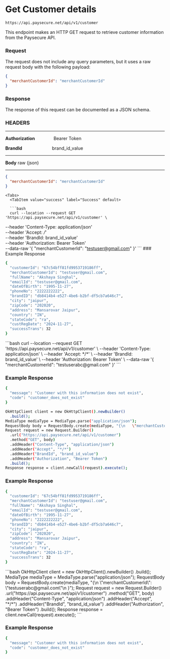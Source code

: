 
# Get Customer details

```
https://api.paysecure.net/api/v1/customer
```

This endpoint makes an HTTP GET request to retrieve customer information from the Paysecure API.

### Request

The request does not include any query parameters, but it uses a raw request body with the following payload:

```json
{
  "merchantCustomerId": "merchantCustomerId"
}
```

### Response

The response of this request can be documented as a JSON schema.


### HEADERS
___

__Authorization__  &nbsp;&nbsp;&nbsp;&nbsp;&nbsp;&nbsp;&nbsp;&nbsp;&nbsp;&nbsp;&nbsp;&nbsp;&nbsp;   Bearer Token

__BrandId__  &nbsp;&nbsp;&nbsp;&nbsp;&nbsp;&nbsp;&nbsp;&nbsp;&nbsp;&nbsp;&nbsp;&nbsp;&nbsp;&nbsp;&nbsp;&nbsp;&nbsp;&nbsp;&nbsp;&nbsp;&nbsp;&nbsp; brand_id_value 
___


**Body** raw (json)
___

```json
{
  "merchantCustomerId": "merchantCustomerId"
}
```

<Tabs>
  <TabItem value="curl" label="cURL" default>

    <Tabs>
      <TabItem value="success" label="Success" default>

      ```bash
      curl --location --request GET 'https://api.paysecure.net/api/v1/customer' \
--header 'Content-Type: application/json' \
--header 'Accept: */*' \
--header 'BrandId: brand_id_value' \
--header 'Authorization: Bearer Token' \
--data-raw '{
   "merchantCustomerId": "testuser@gmail.com"
  }'
      ```
      ### Example Response

```bash
{
  "customerId": "67c54bff81fd9953719186ff",
  "merchantCustomerId": "testuser@gmail.com",
  "fullName": "Akshaya Singhal",
  "emailId": "testuser@gmail.com",
  "dateOfBirth": "1995-11-27",
  "phoneNo": "2222222222",
  "brandID": "db8414b4-e527-4be6-b2bf-df5cb7a646c7",
  "city": "jaipur",
  "zipCode": "202020",
  "address": "Mansarovar Jaipur",
  "country": "IN",
  "stateCode": "ra",
  "custRegDate": "2024-11-27",
  "successTrans": 32
}
```
</TabItem>

  <TabItem value="invalidCustomer" label="Invalid Customer">
  ```bash
  curl --location --request GET 'https://api.paysecure.net/api/v1/customer' \
--header 'Content-Type: application/json' \
--header 'Accept: */*' \
--header 'BrandId: brand_id_value' \
--header 'Authorization: Bearer Token' \
--data-raw '{
   "merchantCustomerId": "testuserabc@gmail.com"
  }'
  ```

  ### Example Response

```bash
{
  "message": "Customer with this information does not exist",
  "code": "customer_does_not_exist"
}
```

</TabItem>
</Tabs>
</TabItem> 

<TabItem value="java" label="Java">
<Tabs>
      <TabItem value="success" label="Success" default>

```bash
OkHttpClient client = new OkHttpClient().newBuilder()
  .build();
MediaType mediaType = MediaType.parse("application/json");
RequestBody body = RequestBody.create(mediaType, "{\n   \"merchantCustomerId\": \"testuser@gmail.com\"\n  }");
Request request = new Request.Builder()
  .url("https://api.paysecure.net/api/v1/customer")
  .method("GET", body)
  .addHeader("Content-Type", "application/json")
  .addHeader("Accept", "*/*")
  .addHeader("BrandId", "brand_id_value")
  .addHeader("Authorization", "Bearer Token")
  .build();
Response response = client.newCall(request).execute();
```
### Example Response

```bash
{
  "customerId": "67c54bff81fd9953719186ff",
  "merchantCustomerId": "testuser@gmail.com",
  "fullName": "Akshaya Singhal",
  "emailId": "testuser@gmail.com",
  "dateOfBirth": "1995-11-27",
  "phoneNo": "2222222222",
  "brandID": "db8414b4-e527-4be6-b2bf-df5cb7a646c7",
  "city": "jaipur",
  "zipCode": "202020",
  "address": "Mansarovar Jaipur",
  "country": "IN",
  "stateCode": "ra",
  "custRegDate": "2024-11-27",
  "successTrans": 32
}
```
</TabItem>
<TabItem value="invalidCustomer" label="Invalid Customer">
  ```bash
  OkHttpClient client = new OkHttpClient().newBuilder()
  .build();
MediaType mediaType = MediaType.parse("application/json");
RequestBody body = RequestBody.create(mediaType, "{\n   \"merchantCustomerId\": \"testuserabc@gmail.com\"\n  }");
Request request = new Request.Builder()
  .url("https://api.paysecure.net/api/v1/customer")
  .method("GET", body)
  .addHeader("Content-Type", "application/json")
  .addHeader("Accept", "*/*")
  .addHeader("BrandId", "brand_id_value")
  .addHeader("Authorization", "Bearer Token")
  .build();
Response response = client.newCall(request).execute();
  ```

  ### Example Response

```bash
{
  "message": "Customer with this information does not exist",
  "code": "customer_does_not_exist"
}
```

</TabItem>
</Tabs>
</TabItem> 


</Tabs>